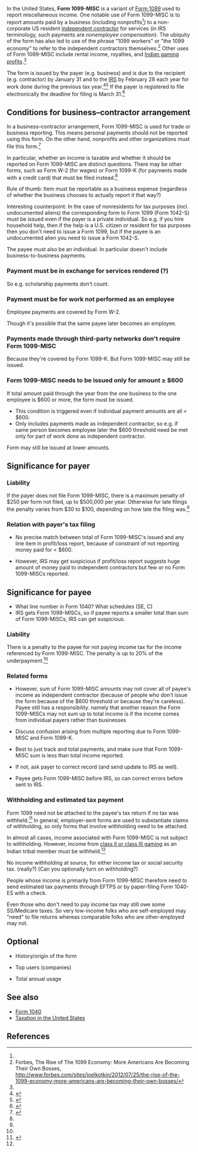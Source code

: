 In the United States, '''Form 1099-MISC''' is a variant of [[Form 1099]] used to report miscellaneous income. One notable use of Form 1099-MISC is to report amounts paid by a business (including nonprofits<ref name="i1099msc" />{{rp|1}}) to a non-corporate US resident [[independent contractor]] for services (in IRS terminology, such payments are ''nonemployee compensation''). The ubiquity of the form has also led to use of the phrase "1099 workers" or "the 1099 economy" to refer to the independent contractors themselves.<ref>Forbes, The Rise of The 1099 Economy: More Americans Are Becoming Their Own Bosses, http://www.forbes.com/sites/joelkotkin/2012/07/25/the-rise-of-the-1099-economy-more-americans-are-becoming-their-own-bosses/</ref> Other uses of Form 1099-MISC include rental income, royalties, and [[Native American gaming|Indian gaming profits]].<ref name="efile_howto" />

The form is issued by the payer (e.g. business) and is due to the recipient (e.g. contractor) by January 31 and to the [[Internal Revenue Service|IRS]] by February 28 each year for work done during the previous tax year.<ref name="penalties">{{cite web |url=https://turbotax.intuit.com/tax-tools/tax-tips/Small-Business-Taxes/Penalties-for-Not-Filing-a-1099-Misc-IRS-Form/INF19313.html |title=Penalties for Not Filing a 1099-Misc IRS Form |accessdate=January 19, 2016 |date=2015}}</ref><ref name="efile_howto">{{cite web|url = http://www.efile.com/how-to-file-1099-online-irs-form-1096/|title = What If I Have to Issue a 1099 Form?|publisher = efile.com|accessdate = January 16, 2016}}</ref> If the payer is registered to file electronically the deadline for filing is March 31.<ref name="i1099gi">{{cite web |url=https://www.irs.gov/pub/irs-pdf/i1099gi.pdf |title=2016 General Instructions for Certain Information Returns |accessdate=January 20, 2016 |date=2016}}</ref>

== Conditions for business–contractor arrangement ==

In a business–contractor arrangement, Form 1099-MISC is used for trade or business reporting. This means personal payments should not be reported using this form. On the other hand, nonprofits and other organizations must file this form.<ref name="i1099msc">{{cite web |url=https://www.irs.gov/pub/irs-pdf/i1099msc.pdf |title=2016 Instructions for Form 1099-MISC |accessdate=January 19, 2016 |publisher=Internal Revenue Service}}</ref>{{rp|1}}

In particular, whether an income is taxable and whether it should be reported on Form 1099-MISC are distinct questions. There may be other forms, such as Form W-2 (for wages) or Form 1099-K (for payments made with a credit card) that must be filed instead.<ref name="i1099msc" />

Rule of thumb: Item must be reportable as a business expense (regardless of whether the business chooses to actually report it that way?)

Interesting counterpoint: In the case of nonresidents for tax purposes (incl. undocumented aliens) the corresponding form to Form 1099 (Form 1042-S) must be issued even if the payer is a private individual. So e.g. if you hire household help, then if the help is a U.S. citizen or resident for tax purposes then you don't need to issue a Form 1099, but if the payee is an undocumented alien you need to issue a Form 1042-S.

The payee must also be an individual. In particular doesn't include business-to-business payments.

=== Payment must be in exchange for services rendered (?) ===

So e.g. scholarship payments don't count.

=== Payment must be for work not performed as an employee ===

Employee payments are covered by Form W-2.

Though it's possible that the same payee later becomes an employee.

=== Payments made through third-party networks don't require Form 1099-MISC ===

Because they're covered by Form 1099-K. But Form 1099-MISC may still be issued.

=== Form 1099-MISC needs to be issued only for amount ≥ $600 ===

If total amount paid through the year from the one business to the one employee is $600 or more, the form must be issued.

* This condition is triggered even if individual payment amounts are all &lt; $600.
* Only includes payments made as independent contractor, so e.g. if same person becomes employee later the $600 threshold need be met only for part of work done as independent contractor.

Form may still be issued at lower amounts.

== Significance for payer ==

=== Liability ===

If the payer does not file Form 1099-MISC, there is a maximum penalty of $250 per form not filed, up to $500,000 per year. Otherwise for late filings the penalty varies from $30 to $100, depending on how late the filing was.<ref name="penalties" />

=== Relation with payer's tax filing ===

* No precise match between total of Form 1099-MISC's issued and any line item in profit/loss report, because of constraint of not reporting money paid for &lt; $600.

* However, IRS may get suspicious if profit/loss report suggests huge amount of money paid to independent contractors but few or no Form 1099-MISCs reported.

== Significance for payee ==

* What line number in Form 1040? What schedules (SE, C)
* IRS gets Form 1099-MISCs, so if payee reports a smaller total than sum of Form 1099-MISCs, IRS can get suspicious.

=== Liability ===

There is a penalty to the payee for not paying income tax for the income referenced by Form 1099-MISC. The penalty is up to 20% of the underpayment.<ref name="penalties" />

=== Related forms ===

* However, sum of Form 1099-MISC amounts may not cover all of payee's income as independent contractor (because of people who don't issue the form because of the $600 threshold or because they're careless). Payee still has a responsibility. namely that another reason the Form 1099-MISCs may not sum up to total income is if the income comes from individual payers rather than businesses

* Discuss confusion arising from multiple reporting due to Form 1099-MISC and Form 1099-K.

* Best to just track and total payments, and make sure that Form 1099-MISC sum is less than total income reported.

* If not, ask payer to correct record (and send update to IRS as well).

* Payee gets Form 1099-MISC before IRS, so can correct errors before sent to IRS.

=== Withholding and estimated tax payment ===

Form 1099 need not be attached to the payee's tax return if no tax was withheld.<ref>{{cite web |url=http://classroom.synonym.com/need-attach-1099-forms-federal-tax-return-7577.html |title=Do You Need to Attach 1099 Forms to a Federal Tax Return? |first=Naomi |last=Smith |accessdate=January 1, 2015}}</ref> In general, employer-sent forms are used to substantiate claims of withholding, so only forms that involve withholding need to be attached.

In almost all cases, income associated with Form 1099-MISC is not subject to withholding. However, income from [[Indian_Gaming_Regulatory_Act#Three_classes|class II or class III gaming]] as an Indian tribal member must be withheld.<ref name=i1099msc />{{rp|4}}

No income withholding at source, for either income tax or social security tax. (really?) (Can you optionally turn on withholding?)

People whose income is primarily from Form 1099-MISC therefore need to send estimated tax payments through EFTPS or by paper-filing Form 1040-ES with a check.

Even those who don't need to pay income tax may still owe some SS/Medicare taxes. So very low-income folks who are self-employed may "need" to file returns whereas comparable folks who are other-employed may not.

== Optional ==

* History/origin of the form

* Top users (companies)

* Total annual usage 

==See also==
*[[Form 1040]]
*[[Taxation in the United States]]

==References==

{{reflist|30em}}
